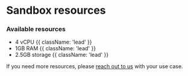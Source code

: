 # Sandbox resources

### Available resources
- 4 vCPU {{ className: 'lead' }}
- 1GB RAM {{ className: 'lead' }}
- 2.5GB storage {{ className: 'lead' }}

If you need more resources, please [reach out to us](/getting-help) with your use case.
